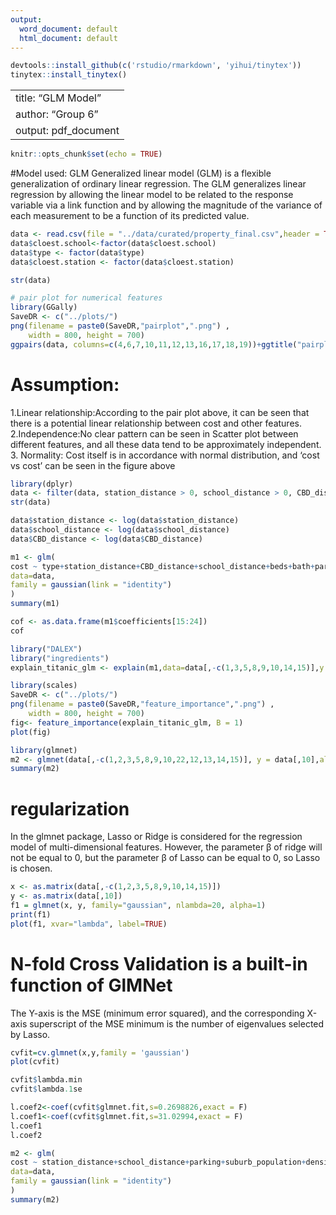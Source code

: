 ---
output:
  word_document: default
  html_document: default
---
```{r eval=FALSE}
devtools::install_github(c('rstudio/rmarkdown', 'yihui/tinytex'))
tinytex::install_tinytex()
```

---
title: "GLM Model"
author: "Group 6"
output: pdf_document
---

```{r setup, include=FALSE}
knitr::opts_chunk$set(echo = TRUE)
```


#Model used: GLM
Generalized linear model (GLM) is a flexible generalization of ordinary linear regression. The GLM generalizes linear regression by allowing the linear model to be related to the response variable via a link function and by allowing the magnitude of the variance of each measurement to be a function of its predicted value.


```{r}
data <- read.csv(file = "../data/curated/property_final.csv",header = TRUE)
data$cloest.school<-factor(data$cloest.school)
data$type <- factor(data$type)
data$cloest.station <- factor(data$cloest.station)

str(data)
```

```{r}
# pair plot for numerical features
library(GGally)
SaveDR <- c("../plots/")                         
png(filename = paste0(SaveDR,"pairplot",".png") ,     
    width = 800, height = 700)
ggpairs(data, columns=c(4,6,7,10,11,12,13,16,17,18,19))+ggtitle("pairplot")+theme_bw()

```

# Assumption:
1.Linear relationship:According to the pair plot above, it can be seen that there is a potential linear relationship between cost and other features.
2.Independence:No clear pattern can be seen in Scatter plot between different features, and all these data tend to be approximately independent.
3. Normality: Cost itself is in accordance with normal distribution, and 'cost vs cost' can be seen in the figure above 

```{r}
library(dplyr)
data <- filter(data, station_distance > 0, school_distance > 0, CBD_distance >0)
str(data)
```
```{r}
data$station_distance <- log(data$station_distance)
data$school_distance <- log(data$school_distance)
data$CBD_distance <- log(data$CBD_distance)
```


```{r}
m1 <- glm(
cost ~ type+station_distance+CBD_distance+school_distance+beds+bath+parking+suburb_population+density+offence_count_scaled+X2022_income,
data=data,
family = gaussian(link = "identity")
) 
summary(m1)
```
```{r}
cof <- as.data.frame(m1$coefficients[15:24])
cof 
```



```{r}
library("DALEX")
library("ingredients")
explain_titanic_glm <- explain(m1,data=data[,-c(1,3,5,8,9,10,14,15)],y = data[,10])

```

```{r}
library(scales)
SaveDR <- c("../plots/")                         
png(filename = paste0(SaveDR,"feature_importance",".png") ,    
    width = 800, height = 700)
fig<- feature_importance(explain_titanic_glm, B = 1)
plot(fig)

```

```{r}
library(glmnet)
m2 <- glmnet(data[,-c(1,2,3,5,8,9,10,22,12,13,14,15)], y = data[,10],alpha = 1, family = 'gaussian')
summary(m2)
```

# regularization
In the glmnet package, Lasso or Ridge is considered for the regression model of multi-dimensional features. However, the parameter β of ridge will not be equal to 0, but the parameter β of Lasso can be equal to 0, so Lasso is chosen.

```{r}
x <- as.matrix(data[,-c(1,2,3,5,8,9,10,14,15)])
y <- as.matrix(data[,10])
f1 = glmnet(x, y, family="gaussian", nlambda=20, alpha=1)
print(f1)
plot(f1, xvar="lambda", label=TRUE)
```
# N-fold Cross Validation is a built-in function of GlMNet
The Y-axis is the MSE (minimum error squared), and the corresponding X-axis superscript of the MSE minimum is the number of eigenvalues selected by Lasso.
```{r}
cvfit=cv.glmnet(x,y,family = 'gaussian')
plot(cvfit)
```


```{r}
cvfit$lambda.min
cvfit$lambda.1se
```

```{r}
l.coef2<-coef(cvfit$glmnet.fit,s=0.2698826,exact = F)
l.coef1<-coef(cvfit$glmnet.fit,s=31.02994,exact = F)
l.coef1
l.coef2
```

```{r}
m2 <- glm(
cost ~ station_distance+school_distance+parking+suburb_population+density+beds+bath+density+offence_count_scaled  +X2022_income+CBD_distance,
data=data,
family = gaussian(link = "identity")
) 
summary(m2)
```







